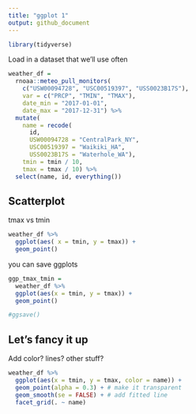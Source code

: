 ```yaml
---
title: "ggplot 1"
output: github_document
---
```


```r
library(tidyverse)
```

Load in a dataset that we'll use often

```r
weather_df = 
  rnoaa::meteo_pull_monitors(
    c("USW00094728", "USC00519397", "USS0023B17S"),
    var = c("PRCP", "TMIN", "TMAX"), 
    date_min = "2017-01-01",
    date_max = "2017-12-31") %>%
  mutate(
    name = recode(
      id, 
      USW00094728 = "CentralPark_NY", 
      USC00519397 = "Waikiki_HA",
      USS0023B17S = "Waterhole_WA"),
    tmin = tmin / 10,
    tmax = tmax / 10) %>%
  select(name, id, everything())
```

## Scatterplot

tmax vs tmin

```r
weather_df %>% 
  ggplot(aes( x = tmin, y = tmax)) + 
  geom_point()


```

you can save ggplots

```r
ggp_tmax_tmin =
  weather_df %>% 
  ggplot(aes(x = tmin, y = tmax)) +
  geom_point()

#ggsave()
```

## Let's fancy it up

Add color? lines? other stuff?

```r
weather_df %>% 
  ggplot(aes(x = tmin, y = tmax, color = name)) +
  geom_point(alpha = 0.3) + # make it transparent
  geom_smooth(se = FALSE) + # add fitted line
  facet_grid(. ~ name)
```









